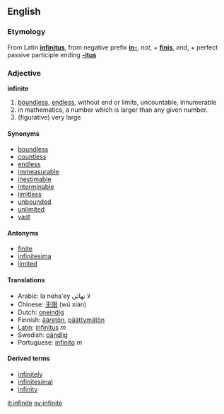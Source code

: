 ==English==

===Etymology===
From Latin '''[[infinitus]]''', from negative prefix '''[[in-]]''', ''not'', + '''[[finis]]''', ''end'', + perfect passive participle ending '''[[-itus]]'''

===Adjective===
'''infinite'''
# [[boundless]], [[endless]], without end or limits, uncountable, innumerable
# in mathematics, a number which is larger than any given number.
# (figurative) very large

====Synonyms====
* [[boundless]]
* [[countless]]
* [[endless]]
* [[immeasurable]]
* [[inestimable]]
* [[interminable]]
* [[limitless]]
* [[unbounded]]
* [[unlimited]]
* [[vast]]

====Antonyms====
* [[finite]]
* [[infinitesima]]
* [[limited]]

====Translations====
*Arabic: la neha'ey لا نهائي
*Chinese: [[无限]] (wú xiàn)
*Dutch: [[oneindig]]
*Finnish: [[ääretön]], [[päättymätön]]
*[[Latin]]: [[infinitus]] ''m''
*Swedish: [[oändlig]]
*Portuguese: [[infinito]] ''m''

====Derived terms====
*[[infinitely]]
*[[infinitesimal]]
*[[infinity]]

[[it:infinite]]
[[sv:infinite]]